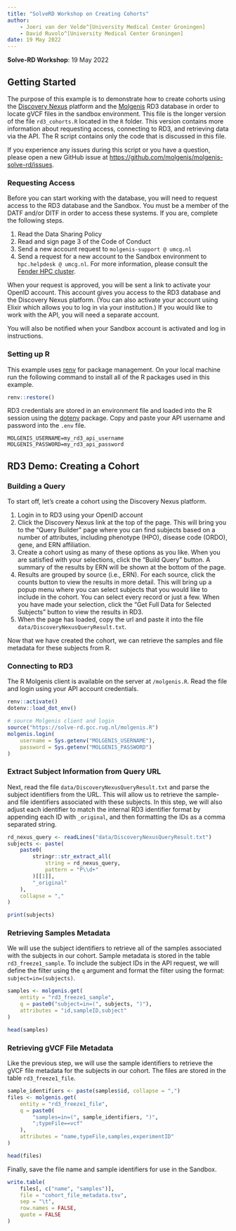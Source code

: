 ```yaml
---
title: "SolveRD Workshop on Creating Cohorts"
author: 
    - Joeri van der Velde^[University Medical Center Groningen]
    - David Ruvolo^[University Medical Center Groningen]
date: 19 May 2022
---
```


**Solve-RD Workshop**: 19 May 2022

## Getting Started

The purpose of this example is to demonstrate how to create cohorts using the [Discovery Nexus](https://rd.discovery-nexus.org/) platform and the [Molgenis](https://www.molgenis.org/) RD3 database in order to locate gVCF files in the sandbox environment. This file is the longer version of the file `rd3_cohorts.R` located in the `R` folder. This version contains more information about requesting access, connecting to RD3, and retrieving data via the API. The R script contains only the code that is discussed in this file.

If you experience any issues during this script or you have a question, please open a new GitHub issue at [https://github.com/molgenis/molgenis-solve-rd/issues](https://github.com/molgenis/molgenis-solve-rd/issues).

### Requesting Access

Before you can start working with the database, you will need to request access to the RD3 database and the Sandbox. You must be a member of the DATF and/or DITF in order to access these systems. If you are, complete the following steps.

1. Read the Data Sharing Policy
2. Read and sign page 3 of the Code of Conduct
3. Send a new account request to `molgenis-support @ umcg.nl`
4. Send a request for a new account to the Sandbox environment to `hpc.helpdesk @ umcg.nl`. For more information, please consult the [Fender HPC cluster](https://docs.gcc.rug.nl/fender/index.html).

When your request is approved, you will be sent a link to activate your OpenID account. This account gives you access to the RD3 database and the Discovery Nexus platform. (You can also activate your account using Elixir which allows you to log in via your institution.) If you would like to work with the API, you will need a separate account.

You will also be notified when your Sandbox account is activated and log in instructions.

### Setting up R

This example uses [renv](https://github.com/rstudio/renv) for package management. On your local machine run the following command to install all of the R packages used in this example.

```r
renv::restore()
```

RD3 credentials are stored in an environment file and loaded into the R session using the [dotenv](https://github.com/gaborcsardi/dotenv) package. Copy and paste your API username and password into the `.env` file.

```text
MOLGENIS_USERNAME=my_rd3_api_username
MOLGENIS_PASSWORD=my_rd3_api_password
```

## RD3 Demo: Creating a Cohort

### Building a Query

To start off, let's create a cohort using the Discovery Nexus platform.

1. Login in to RD3 using your OpenID account
2. Click the Discovery Nexus link at the top of the page. This will bring you to the "Query Builder" page where you can find subjects based on a number of attributes, including phenotype (HPO), disease code (ORDO), gene, and ERN affiliation.
3. Create a cohort using as many of these options as you like. When you are satisfied with your selections, click the "Build Query" button. A summary of the results by ERN will be shown at the bottom of the page.
4. Results are grouped by source (i.e., ERN). For each source, click the counts button to view the results in more detail. This will bring up a popup menu where you can select subjects that you would like to include in the cohort. You can select every record or just a few. When you have made your selection, click the "Get Full Data for Selected Subjects" button to view the results in RD3.
5. When the page has loaded, copy the url and paste it into the file `data/DiscoveryNexusQueryResult.txt`.

Now that we have created the cohort, we can retrieve the samples and file metadata for these subjects from R.

### Connecting to RD3

The R Molgenis client is available on the server at `/molgenis.R`. Read the file and login using your API account credentials.

```r
renv::activate()
dotenv::load_dot_env()

# source Molgenis client and login
source("https://solve-rd.gcc.rug.nl/molgenis.R")
molgenis.login(
    username = Sys.getenv("MOLGENIS_USERNAME"),
    password = Sys.getenv("MOLGENIS_PASSWORD")
)
```

### Extract Subject Information from Query URL

Next, read the file `data/DiscoveryNexusQueryResult.txt` and parse the subject identifiers from the URL. This will allow us to retrieve the sample- and file identifiers associated with these subjects. In this step, we will also adjust each identifier to match the internal RD3 identifier format by appending each ID with `_original`, and then formatting the IDs as a comma separated string.

```r
rd_nexus_query <- readLines("data/DiscoveryNexusQueryResult.txt")
subjects <- paste(
    paste0(
        stringr::str_extract_all(
            string = rd_nexus_query,
            pattern = "P\\d+"
        )[[1]],
        "_original"
    ),
    collapse = ","
)

print(subjects)
```

### Retrieving Samples Metadata

We will use the subject identifiers to retrieve all of the samples associated with the subjects in our cohort. Sample metadata is stored in the table `rd3_freeze1_sample`. To include the subject IDs in the API request, we will define the filter using the `q` argument and format the filter using the format: `subject=in=(subjects)`.

```r
samples <- molgenis.get(
    entity = "rd3_freeze1_sample",
    q = paste0("subject=in=(", subjects, ")"),
    attributes = "id,sampleID,subject"
)

head(samples)
```

### Retrieving gVCF File Metadata

Like the previous step, we will use the sample identifiers to retrieve the gVCF file metadata for the subjects in our cohort. The files are stored in the table `rd3_freeze1_file`.

```r
sample_identifiers <- paste(samples$id, collapse = ",")
files <- molgenis.get(
    entity = "rd3_freeze1_file",
    q = paste0(
        "samples=in=(", sample_identifiers, ")",
        ";typeFile==vcf"
    ),
    attributes = "name,typeFile,samples,experimentID"
)

head(files)
```

Finally, save the file name and sample identifiers for use in the Sandbox.

```r
write.table(
    files[, c("name", "samples")],
    file = "cohort_file_metadata.tsv",
    sep = "\t",
    row.names = FALSE,
    quote = FALSE
)
```
